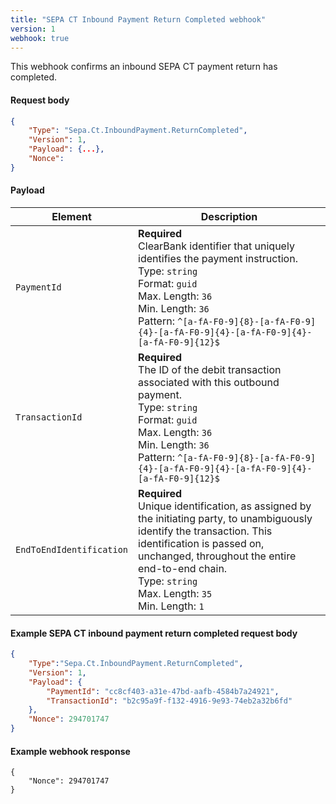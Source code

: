 ```yaml
---
title: "SEPA CT Inbound Payment Return Completed webhook"
version: 1
webhook: true
---
```


This webhook confirms an inbound SEPA CT payment return has completed.

#### Request body

```json
{
    "Type": "Sepa.Ct.InboundPayment.ReturnCompleted",
    "Version": 1,
    "Payload": {...},
    "Nonce":
}
```

#### Payload
| Element                 | Description     |
|-------------------------|-----------------|
|`PaymentId` |**Required**<br />ClearBank identifier that uniquely identifies the payment instruction.<br/>Type: `string`<br/>Format: `guid`<br/>Max. Length: `36`<br/>Min. Length: `36`<br /> Pattern: `^[a-fA-F0-9]{8}-[a-fA-F0-9]{4}-[a-fA-F0-9]{4}-[a-fA-F0-9]{4}-[a-fA-F0-9]{12}$` |
|`TransactionId` |**Required**<br />The ID of the debit transaction associated with this outbound payment.<br/>Type: `string`<br/>Format: `guid`<br/>Max. Length: `36`<br/>Min. Length: `36`<br />Pattern: `^[a-fA-F0-9]{8}-[a-fA-F0-9]{4}-[a-fA-F0-9]{4}-[a-fA-F0-9]{4}-[a-fA-F0-9]{12}$` |
|`EndToEndIdentification` |**Required**<br />Unique identification, as assigned by the initiating party, to unambiguously identify the transaction. This identification is passed on, unchanged, throughout the entire end-to-end chain.<br/>Type: `string`<br/>Max. Length: `35`<br/>Min. Length: `1` |

#### Example SEPA CT inbound payment return completed request body

```json
{
    "Type":"Sepa.Ct.InboundPayment.ReturnCompleted",
    "Version": 1,
    "Payload": {
        "PaymentId": "cc8cf403-a31e-47bd-aafb-4584b7a24921",
        "TransactionId": "b2c95a9f-f132-4916-9e93-74eb2a32b6fd"
    },
    "Nonce": 294701747
}
```

#### Example webhook response
```
{
    "Nonce": 294701747
}
```